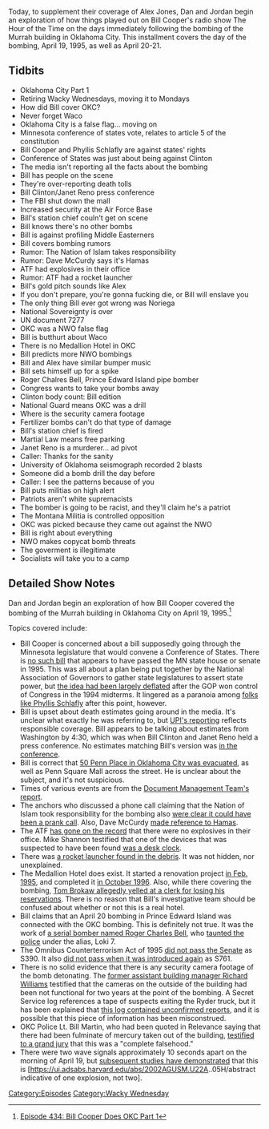 {{DEFAULTSORT:
    #_EPISODE_0434:Bill Cooper Covers OKC Part 1
}}{{Episode
    | title             = Bill Cooper Covers OKC Part 1
    | caption           = Listen to this episode on [https://knowledgefight.libsyn.com/434-bill-cooper-does-okc-part-1 Libsyn] [https://open.spotify.com/episode/2MK68OUPLNQnFrJV48F2R2 Spotify], Read the [[Transcript/434: Bill Cooper Covers OKC Part 1|Unofficial Transcript]], View discussion on [https://reddit.com/glyrkp Reddit]
    | episodeNumber     = 434
    | length            = 02:30:23
    | airDate           = May 18, 2020
    | coverageStartDate = April 19, 1995
    | coverageEndDate   = April 21, 1995
    | episodeType       = [[:Category:Wacky Wednesday|Wacky Wednesday]]
    | appearance        = [[Bill Cooper]], [[Phyllis Schlafly]], [[Bill Clinton]], [[Janet Reno]], [[Dave McCurdy]], [[Manuel Noriega]], [[Roger Charles Bell]]
    | previousEpisode   = [[433: May 12-13, 2020]]
    | nextEpisode       = [[435: May 18-21, 2020]]
}}

{{Stub}}

Today, to supplement their coverage of Alex Jones, Dan and Jordan begin an exploration of how things played out on Bill Cooper's radio show The Hour of the Time on the days immediately following the bombing of the Murrah building in Oklahoma City. This installment covers the day of the bombing, April 19, 1995, as well as April 20-21.

==Tidbits==

*Oklahoma City Part 1
*Retiring Wacky Wednesdays, moving it to Mondays
*How did Bill cover OKC?
*Never forget Waco
*Oklahoma City is a false flag... moving on
*Minnesota conference of states vote, relates to article 5 of the constitution
*Bill Cooper and Phyllis Schlafly are against states' rights
*Conference of States was just about being against Clinton
*The media isn't reporting all the facts about the bombing
*Bill has people on the scene
*They're over-reporting death tolls
*Bill Clinton/Janet Reno press conference
*The FBI shut down the mall
*Increased security at the Air Force Base
*Bill's station chief couln't get on scene
*Bill knows there's no other bombs
*Bill is against profiling Middle Easterners
*Bill covers bombing rumors
*Rumor: The Nation of Islam takes responsibility
*Rumor: Dave McCurdy says it's Hamas
*ATF had explosives in their office
*Rumor: ATF had a rocket launcher
*Bill's gold pitch sounds like Alex
*If you don't prepare, you're gonna fucking die, or Bill will enslave you
*The only thing Bill ever got wrong was Noriega
*National Sovereignty is over
*UN document 7277
*OKC was a NWO false flag
*Bill is butthurt about Waco
*There is no Medallion Hotel in OKC
*Bill predicts more NWO bombings
*Bill and Alex have similar bumper music
*Bill sets himself up for a spike
*Roger Chalres Bell, Prince Edward Island pipe bomber
*Congress wants to take your bombs away
*Clinton body count: Bill edition
*National Guard means OKC was a drill
*Where is the security camera footage
*Fertilizer bombs can't do that type of damage
*Bill's station chief is fired
*Martial Law means free parking
*Janet Reno is a murderer... ad pivot
*Caller: Thanks for the sanity
*University of Oklahoma seismograph recorded 2 blasts
*Someone did a bomb drill the day before
*Caller: I see the patterns because of you
*Bill puts militias on high alert
*Patriots aren't white supremacists
*The bomber is going to be racist, and they'll claim he's a patriot
*The Montana Militia is controlled opposition
*OKC was picked because they came out against the NWO
*Bill is right about everything
*NWO makes copycat bomb threats
*The goverment is illegitimate
*Socialists will take you to a camp

==Detailed Show Notes==

Dan and Jordan begin an exploration of how Bill Cooper covered the bombing of the Murrah building in Oklahoma City on April 19, 1995.<ref>[https://knowledgefight.com/research/2020/5/18/episode-434-bill-cooper-does-okc-part-1 Episode 434: Bill Cooper Does OKC Part 1]</ref>

Topics covered include:

*Bill Cooper is concerned about a bill supposedly going through the Minnesota legislature that would convene a Conference of States. There is [https://www.revisor.mn.gov/laws/1995/0/ no such bill] that appears to have passed the MN state house or senate in 1995. This was all about a plan being put together by the National Association of Governors to gather state legislatures to assert state power, but [https://www.riponsociety.org/article/the-unbridled-growth-of-federal-power-and-the-complacency-of-the-states/ the idea had been largely deflated] after the GOP won control of Congress in the 1994 midterms. It lingered as a paranoia among [https://www.phyllisschlafly.com/constitution/article-v-convention/the-phyllis-schlafly-report-april-1995/ folks like Phyllis Schlafly] after this point, however.
*Bill is upset about death estimates going around in the media. It's unclear what exactly he was referring to, but [https://www.upi.com/Archives/1995/04/19/Bomb-tears-apart-Oklahoma-City-federal- UPI's reporting] reflects responsible coverage. Bill appears to be talking about estimates from Washington by 4:30, which was when Bill Clinton and Janet Reno held a press conference. No estimates matching Bill's version was [https://www.c-span.org/video/?64650-1%2Foklahoma-city-bombing in the conference].
*Bill is correct that [https://bombing.newsok.com/bombing/article/1175328/?template=bombing%2Fmain 50 Penn Place in Oklahoma City was evacuated], as well as Penn Square Mall across the street. He is unclear about the subject, and it's not suspicious.
*Times of various events are from the [http://murderpedia.org/male.M/images/m/mcveigh/docs/okcfr_App_F.pdf Document Management Team's report].
*The anchors who discussed a phone call claiming that the Nation of Islam took responsibility for the bombing also [https://www.latimes.com/archives/la-xpm-1995-04-21-ca-57299-story.html were clear it could have been a prank call]. Also, Dave McCurdy [https://www.upi.com/Archives/1995/04/19/Bomb-tears-apart-Oklahoma-City-federal-building/9530023433931/ made reference to Hamas].
*The ATF [https://www.washingtonpost.com/archive/politics/1996/05/06/after-the-bombing-an-ostracized-atf/55f5f973-5a92-423b-8deb-8498dff417c7/ has gone on the record] that there were no explosives in their office. Mike Shannon testified that one of the devices that was suspected to have been found [https://oklahoman.com/article/1074860/okc-bombing-trial-transcript-05211997-1631-cdtcst was a desk clock].
*There was [https://web.archive.org/web/20090511115014/http://www.terrorisminfo.mipt.org/pdf/okcfr_part2.pdf a rocket launcher found in the debris]. It was not hidden, nor unexplained.
*The Medallion Hotel does exist. It started a renovation project [https://www.questia.com/newspaper/1P2-5676129/medallion-hotel-slated-for-renovation-project in Feb. 1995], and completed it [https://oklahoman.com/article/2553209/medallion-hotel-shows-off-plush-renovation in October 1996]. Also, while there covering the bombing, [https://www.nydailynews.com/bs-xpm-1995-05-07-1995127008-story.html Tom Brokaw allegedly yelled at a clerk for losing his reservations]. There is no reason that Bill's investigative team should be confused about whether or not this is a real hotel.
*Bill claims that an April 20 bombing in Prince Edward Island was connected with the OKC bombing. This is definitely not true. It was the work of [https://www.theguardian.pe.ca/news/local/convicted-bomber-roger-bells-reign-of-terror-began-30-years-ago-251945/ a serial bomber named Roger Charles Bell], who [https://www.theguardian.pe.ca/news/local/how-loki-7-bomber-roger-bell-became-a-police-task-forces-top-priority-251954/ taunted the police] under the alias, Loki 7.
*The Omnibus Counterterrorism Act of 1995 [https://www.congress.gov/bill/104th-congress/senate-bill/00390 did not pass the Senate] as S390. It also [https://www.govtrack.us/congress/bills/104/s761 did not pass when it was introduced again] as S761.
*There is no solid evidence that there is any security camera footage of the bomb detonating. The [https://www.koco.com/article/witnesses-no-security-camera-videos-show-oklahoma-city-bombing-blast/4299527 former assistant building manager Richard Williams] testified that the cameras on the outside of the building had been not functional for two years at the point of the bombing. A Secret Service log references a tape of suspects exiting the Ryder truck, but it has been explained that [https://www.enidnews.com/news/local_news/trial-opening-over-video-of-oklahoma-city-bombing/article_f070fe71-783a-54ef-8cef-911e1506632d.html this log contained unconfirmed reports], and it is possible that this piece of information has been misconstrued.
*OKC Police Lt. Bill Martin, who had been quoted in Relevance saying that there had been fulminate of mercury taken out of the building, [https://oklahoman.com/article/2610442/lieutenant-tells-grand-jury-he-saw-no-explosive testified to a grand jury] that this was a "complete falsehood."
*There were two wave signals approximately 10 seconds apart on the morning of April 19, but [https://agupubs.onlinelibrary.wiley.com/doi/abs/10.1029/96EO00269 subsequent studies have demonstrated] that this is [https://ui.adsabs.harvard.edu/abs/2002AGUSM.U22A..05H/abstract indicative of one explosion, not two].

[[Category:Episodes]]
[[Category:Wacky Wednesday]]
